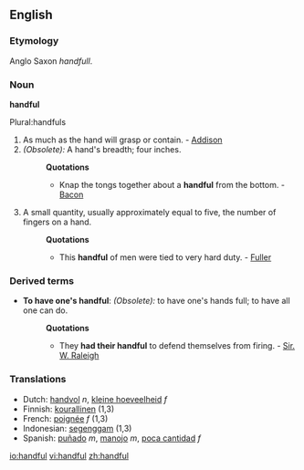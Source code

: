 ==English==

===Etymology===
Anglo Saxon ''handfull''.
===Noun===
'''handful'''

Plural:handfuls 
#As much as the hand will grasp or contain. - [[Addison]]
#''(Obsolete):'' A hand's breadth; four inches. 
#:'''Quotations'''
#:*Knap the tongs together about a '''handful''' from the bottom. - [[Bacon]]
#A small quantity, usually approximately equal to five, the number of fingers on a hand.
#:'''Quotations'''
#:*This '''handful''' of men were tied to very hard duty. - [[Fuller]]

===Derived terms===
*'''To have one's handful''': ''(Obsolete):'' to have one's hands full; to have all one can do.
*:'''Quotations'''
*:*They '''had their handful''' to defend themselves from firing. - [[Sir. W. Raleigh]]

===Translations===
*Dutch: [[handvol]] ''n'', [[kleine hoeveelheid]] ''f''
*Finnish: [[kourallinen]] (1,3)
*French: [[poignée]] ''f'' (1,3)
*Indonesian: [[genggam|segenggam]] (1,3)
*Spanish: [[puñado]] ''m'', [[manojo]] ''m'', [[poca cantidad]] ''f''

[[io:handful]]
[[vi:handful]]
[[zh:handful]]